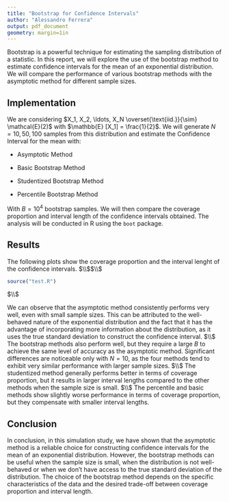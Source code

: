 ---
title: "Bootstrap for Confidence Intervals"
author: "Alessandro Ferrera"
output: pdf_document
geometry: margin=1in
---

Bootstrap is a powerful technique for estimating the sampling distribution of a statistic. In this report, we will explore the use of the bootstrap method to estimate confidence intervals for the mean of an exponential distribution. We will compare the performance of various bootstrap methods with the asymptotic method for different sample sizes.

## Implementation

We are considering $X_1, X_2, \ldots, X_N \overset{\text{iid.}}{\sim} \mathcal{E}(2)$ with $\mathbb{E} [X_1] = \frac{1}{2}$. We will generate $N = 10, 50, 100$ samples from this distribution and estimate the Confidence Interval for the mean with:

-   Asymptotic Method

-   Basic Bootstrap Method

-   Studentized Bootstrap Method

-   Percentile Bootstrap Method

With $B = 10^4$ bootstrap samples. We will then compare the coverage proportion and interval length of the confidence intervals obtained. The analysis will be conducted in R using the `boot` package. 

## Results

The following plots show the coverage proportion and the interval lenght of the confidence intervals. 
$\\$$\\$

```{r CI,echo = FALSE,-+ warning=FALSE, message=FALSE, fig.width=8, fig.height=3.3, fig.align='center'}
source("test.R")
```
$\\$

We can observe that the asymptotic method consistently performs very well, even with small sample sizes. This can be attributed to the well-behaved nature of the exponential distribution and the fact that it has the advantage of incorporating more information about the distribution, as it uses the true standard deviation to construct the confidence interval. $\\$
The bootstrap methods also perform well, but they require a large $B$ to achieve the same level of accuracy as the asymptotic method. Significant differences are noticeable only with $N=10$, as the four methods tend to exhibit very similar performance with larger sample sizes. $\\$
The studentized method generally performs better in terms of coverage proportion, but it results in larger interval lengths compared to the other methods when the sample size is small. $\\$
The percentile and basic methods show slightly worse performance in terms of coverage proportion, but they compensate with smaller interval lengths.

## Conclusion

In conclusion, in this simulation study, we have shown that the asymptotic method is a reliable choice for constructing confidence intervals for the mean of an exponential distribution. However, the bootstrap methods can be useful when the sample size is small, when the distribution is not well-behaved or when we don't have access to the true standard deviation of the distribution. The choice of the bootstrap method depends on the specific characteristics of the data and the desired trade-off between coverage proportion and interval length. 


